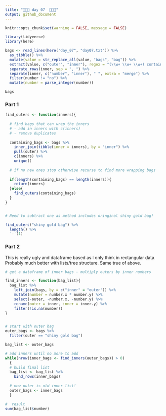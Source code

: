 ```yaml
---
title: "🎄🎄🎄 day 07  🎄🎄🎄"
output: github_document
---
```

```r
knitr::opts_chunk$set(warning = FALSE, message = FALSE)
```

```r
library(tidyverse)
library(here)
```

```r
bags <- read_lines(here("day_07", "day07.txt")) %>% 
  as_tibble() %>% 
  mutate(value = str_replace_all(value, "bags", "bag")) %>% 
  extract(value, c("outer", "inner"), regex = "(\\w+ \\w+ \\w+) contain (.+)\\.") %>% 
  separate_rows(inner, sep = ", ") %>%
  separate(inner, c("number", "inner"), " ", extra = "merge") %>% 
  filter(number != "no") %>% 
  mutate(number = parse_integer(number))

bags
```


### Part 1

```r
find_outers <- function(inners){
  
  # find bags that can wrap the inners
  # - add in inners with c(inners)
  # - remove duplicates
  
  containing_bags <- bags %>% 
    inner_join(tibble(inner = inners), by = "inner") %>% 
    pull(outer) %>% 
    c(inners) %>% 
    unique()
  
  # if no new ones stop otherwise recurse to find more wrapping bags
  
  if(length(containing_bags) == length(inners)){
    return(inners)
  }else{
    find_outers(containing_bags)
  }
}


# Need to subtract one as method includes oringinal shiny gold bag!

find_outers("shiny gold bag") %>% 
  length() %>% 
  `-`(1)

```

### Part 2

This is really ugly and dataframe based as I only think in rectangular data. Probably much better with lists/tree structure. Same true of above.

```r
# get a dataframe of inner bags - multiply outers by inner numbers

find_inners <- function(bag_list){
  bag_list %>% 
    left_join(bags, by = c("inner" = "outer")) %>% 
    mutate(number = number.x * number.y) %>% 
    select(-outer, -number.x, -number.y) %>% 
    rename(outer = inner, inner = inner.y) %>% 
    filter(!is.na(number))
}


# start with outer bag
outer_bags <- bags %>% 
  filter(outer == "shiny gold bag")

bag_list <- outer_bags

# add inners until no more to add
while(nrow(inner_bags <- find_inners(outer_bags)) > 0)
  {
  # build final list
  bag_list <- bag_list %>% 
    bind_rows(inner_bags)
  
  # new outer is old inner list!
  outer_bags <- inner_bags
  }

#  result
sum(bag_list$number)
```



